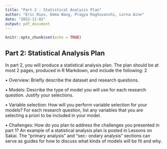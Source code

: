 ```yaml
---
title: "Part 2 - Statistical Analysis Plan"
author: "Eric Rios, Emma Wang, Pragya Raghuvanshi, Lorna Aine"
date: "2022-11-02"
output: pdf_document
---
```


```r
knitr::opts_chunk$set(echo = TRUE)
```

## Part 2: Statistical Analysis Plan

In part 2, you will produce a statistical analysis plan. The plan should be at most 2 pages, produced in R
Markdown, and include the following:
2



• Overview: Briefly describe the dataset and research questions.





• Models: Describe the type of model you will use for each research question. Justify your selections.






• Variable selection: How will you perform variable selection for your models? For each research
question, list any variables that you are selecting a priori to be included in your model.





• Challenges: How do you plan to address the challenges you presented in part 1?
An example of a statistical analysis plan is posted in Lessons on Sakai. The “primary analysis” and “sec-
ondary analysis” sections can serve as guides for how to discuss what kinds of models will be fit and why.